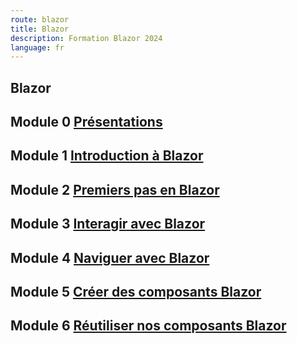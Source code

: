 ```yaml
---
route: blazor
title: Blazor
description: Formation Blazor 2024
language: fr
---
```


## <span className="display-2" > Blazor </span>

## Module 0 [Présentations](Blazor/blazor0)

## Module 1 [Introduction à Blazor](Blazor/blazor1)

## Module 2 [Premiers pas en Blazor](Blazor/blazor2)

## Module 3 [Interagir avec Blazor](Blazor/blazor3)

## Module 4 [Naviguer avec Blazor](Blazor/blazor4)

## Module 5 [Créer des composants Blazor](Blazor/blazor5)

## Module 6 [Réutiliser nos composants Blazor](Blazor/blazor6)
